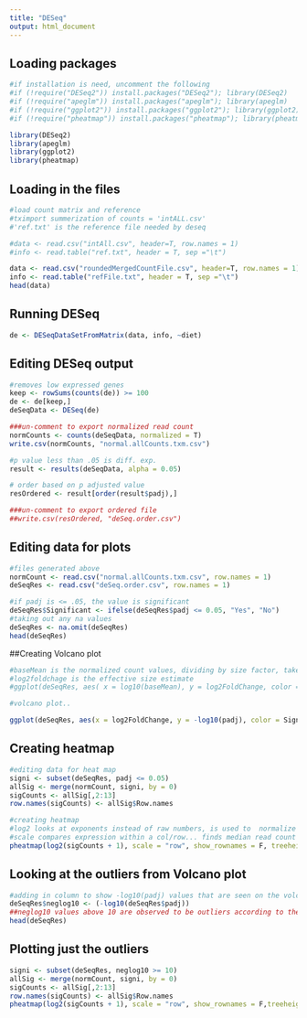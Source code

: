 ```yaml
---
title: "DESeq"
output: html_document
---
```

## Loading packages 
```r
#if installation is need, uncomment the following
#if (!require("DESeq2")) install.packages("DESeq2"); library(DESeq2)
#if (!require("apeglm")) install.packages("apeglm"); library(apeglm)
#if (!require("ggplot2")) install.packages("ggplot2"); library(ggplot2)
#if (!require("pheatmap")) install.packages("pheatmap"); library(pheatmap)

library(DESeq2)
library(apeglm)
library(ggplot2)
library(pheatmap)
```

## Loading in the files

```r
#load count matrix and reference 
#tximport summerization of counts = 'intALL.csv'
#'ref.txt' is the reference file needed by deseq

#data <- read.csv("intAll.csv", header=T, row.names = 1)
#info <- read.table("ref.txt", header = T, sep ="\t")

data <- read.csv("roundedMergedCountFile.csv", header=T, row.names = 1)
info <- read.table("refFile.txt", header = T, sep ="\t")
head(data)

```

## Running DESeq

```r
de <- DESeqDataSetFromMatrix(data, info, ~diet)
```

## Editing DESeq output 

```r
#removes low expressed genes
keep <- rowSums(counts(de)) >= 100
de <- de[keep,]
deSeqData <- DESeq(de)

###un-comment to export normalized read count
normCounts <- counts(deSeqData, normalized = T)
write.csv(normCounts, "normal.allCounts.txm.csv")

#p value less than .05 is diff. exp.   
result <- results(deSeqData, alpha = 0.05)

# order based on p adjusted value 
resOrdered <- result[order(result$padj),]

###un-comment to export ordered file 
##write.csv(resOrdered, "deSeq.order.csv")
```

## Editing data for plots  

```r

#files generated above 
normCount <- read.csv("normal.allCounts.txm.csv", row.names = 1)
deSeqRes <- read.csv("deSeq.order.csv", row.names = 1)

#if padj is <= .05, the value is significant 
deSeqRes$Significant <- ifelse(deSeqRes$padj <= 0.05, "Yes", "No")
#taking out any na values 
deSeqRes <- na.omit(deSeqRes)
head(deSeqRes)

```

##Creating Volcano plot

```r
#baseMean is the normalized count values, dividing by size factor, taken over all samples.. use log bc it needs to be put on a log scale 
#log2foldchage is the effective size estimate
#ggplot(deSeqRes, aes( x = log10(baseMean), y = log2FoldChange, color = Significant)) + geom_point()

#volcano plot..
```


```r
ggplot(deSeqRes, aes(x = log2FoldChange, y = -log10(padj), color = Significant)) + geom_point() #+ scale_color_brewer(palette = "YlGn")

```
## Creating heatmap 

```r
#editing data for heat map 
signi <- subset(deSeqRes, padj <= 0.05)
allSig <- merge(normCount, signi, by = 0)
sigCounts <- allSig[,2:13]
row.names(sigCounts) <- allSig$Row.names

#creating heatmap
#log2 looks at exponents instead of raw numbers, is used to  normalize the data .. if there is a 0 it wont work so you have to do +1
#scale compares expression within a col/row... finds median read count of a row/col.. doesn't look at raw numbers
pheatmap(log2(sigCounts + 1), scale = "row", show_rownames = F, treeheight_row = 0, treeheight_col = 50) #, color = hcl.colors(50, "BluYl"))
```

## Looking at the outliers from Volcano plot 
```r
#adding in column to show -log10(padj) values that are seen on the volcano plot above
deSeqRes$neglog10 <- (-log10(deSeqRes$padj))
##neglog10 values above 10 are observed to be outliers according to the volcano plot 
head(deSeqRes)
```

## Plotting just the outliers 
```r
signi <- subset(deSeqRes, neglog10 >= 10)
allSig <- merge(normCount, signi, by = 0)
sigCounts <- allSig[,2:13]
row.names(sigCounts) <- allSig$Row.names
pheatmap(log2(sigCounts + 1), scale = "row", show_rownames = F,treeheight_row = 0) #,color = hcl.colors(50, "YlGn"))
```

